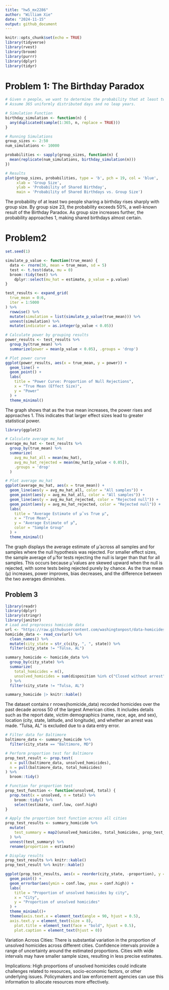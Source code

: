 ```yaml
---
title: "hw5_mx2286"
author: "William Xie"
date: "2024-11-15"
output: github_document
---
```


```r
knitr::opts_chunk$set(echo = TRUE)
library(tidyverse)
library(rvest)
library(broom)
library(purrr)
library(dplyr)
library(tidyr)
```

# Problem 1: The Birthday Paradox
```r
# Given n people, we want to determine the probability that at least two share a birthday. 
# Assume 365 uniformly distributed days and no leap years.

# Simulation Function
birthday_simulation <- function(n) {
  any(duplicated(sample(1:365, n, replace = TRUE)))
}

# Running Simulations
group_sizes <- 2:50
num_simulations <- 10000

probabilities <- sapply(group_sizes, function(n) {
  mean(replicate(num_simulations, birthday_simulation(n)))
})

# Results
plot(group_sizes, probabilities, type = 'b', pch = 19, col = 'blue',
     xlab = 'Group Size',
     ylab = 'Probability of Shared Birthday',
     main = 'Probability of Shared Birthdays vs. Group Size')

```
The probability of at least two people sharing a birthday rises sharply with group size. By group size 23, the probability exceeds 50%, a well-known result of the Birthday Paradox. As group size increases further, the probability approaches 1, making shared birthdays almost certain.


# Problem2
```r
set.seed(1)

simulate_p_value <- function(true_mean) {
  data <- rnorm(30, mean = true_mean, sd = 5)
  test <- t.test(data, mu = 0)
  broom::tidy(test) %>%
    dplyr::select(mu_hat = estimate, p_value = p.value)
}

test_results <- expand_grid(
  true_mean = 0:6,
  iter = 1:5000
) %>%
  rowwise() %>%
  mutate(simulation = list(simulate_p_value(true_mean))) %>%
  unnest(simulation) %>%
  mutate(indicator = as.integer(p_value < 0.05))
```

```r
# Calculate power by grouping results
power_results <- test_results %>%
  group_by(true_mean) %>%
  summarize(power = mean(p_value < 0.05), .groups = 'drop')

# Plot power curve
ggplot(power_results, aes(x = true_mean, y = power)) +
  geom_line() +
  geom_point() +
  labs(
    title = "Power Curve: Proportion of Null Rejections",
    x = "True Mean (Effect Size)",
    y = "Power"
  ) +
  theme_minimal()
```
The graph shows that as the true mean increases, the power rises and approaches 1. This indicates that larger effect sizes lead to greater statistical power.


```r
library(ggplot2)

# Calculate average mu_hat
average_mu_hat <- test_results %>%
  group_by(true_mean) %>%
  summarize(
    avg_mu_hat_all = mean(mu_hat),
    avg_mu_hat_rejected = mean(mu_hat[p_value < 0.05]),
    .groups = 'drop'
  )

# Plot average mu_hat
ggplot(average_mu_hat, aes(x = true_mean)) +
  geom_line(aes(y = avg_mu_hat_all, color = "All samples")) +
  geom_point(aes(y = avg_mu_hat_all, color = "All samples")) +
  geom_line(aes(y = avg_mu_hat_rejected, color = "Rejected null")) +
  geom_point(aes(y = avg_mu_hat_rejected, color = "Rejected null")) +
  labs(
    title = "Average Estimate of μ̂ vs True μ",
    x = "True Mean",
    y = "Average Estimate of μ̂",
    color = "Sample Group"
  ) +
  theme_minimal()

```
The graph displays the average estimate of μ̂ across all samples and for samples where the null hypothesis was rejected. For smaller effect sizes, the sample average of μ̂ for tests rejecting the null is larger than that for all samples. This occurs because μ̂ values are skewed upward when the null is rejected, with some tests being rejected purely by chance. As the true mean (μ) increases, power improves, bias decreases, and the difference between the two averages diminishes.

## Problem 3
```r
library(readr)
library(dplyr)
library(stringr)
library(janitor)
# Load and preprocess homicide data
url <- "https://raw.githubusercontent.com/washingtonpost/data-homicides/master/homicide-data.csv"
homicide_data <- read_csv(url) %>% 
  clean_names() %>% 
  mutate(city_state = str_c(city, ", ", state)) %>% 
  filter(city_state != "Tulsa, AL")

summary_homicide <- homicide_data %>% 
  group_by(city_state) %>% 
  summarize(
    total_homicides = n(),
    unsolved_homicides = sum(disposition %in% c("Closed without arrest", "Open/No arrest"), na.rm = TRUE)
  ) %>% 
  filter(city_state != "Tulsa, AL")

summary_homicide |> knitr::kable()
```
The dataset contains r nrows(homicide_data) recorded homicides over the past decade across 50 of the largest American cities. It includes details such as the report date, victim demographics (name, race, age, and sex), location (city, state, latitude, and longitude), and whether an arrest was made. "Tulsa, AL" is excluded due to a data entry error.

```r
# Filter data for Baltimore
baltimore_data <- summary_homicide %>%
  filter(city_state == "Baltimore, MD")

# Perform proportion test for Baltimore
prop_test_result <- prop.test(
  x = pull(baltimore_data, unsolved_homicides),
  n = pull(baltimore_data, total_homicides)
) %>%
  broom::tidy()

# Function for proportion test
prop_test_function <- function(unsolved, total) {
  prop.test(x = unsolved, n = total) %>%
    broom::tidy() %>%
    select(estimate, conf.low, conf.high)
}

# Apply the proportion test function across all cities
prop_test_results <- summary_homicide %>%
  mutate(
    test_summary = map2(unsolved_homicides, total_homicides, prop_test_function)
  ) %>%
  unnest(test_summary) %>%
  rename(proportion = estimate)

# Display results
prop_test_results %>% knitr::kable()
prop_test_result %>% knitr::kable()

```
```r
ggplot(prop_test_results, aes(x = reorder(city_state, -proportion), y = proportion)) +
  geom_point() +
  geom_errorbar(aes(ymin = conf.low, ymax = conf.high)) +
  labs(
    title = "Proportion of unsolved homicides by city",
    x = "City",
    y = "Proportion of unsolved homicides"
  ) +
  theme_minimal()+
  theme(axis.text.x = element_text(angle = 90, hjust = 0.5),
  axis.text.y = element_text(size = 8),
    plot.title = element_text(face = "bold", hjust = 0.5),
    plot.caption = element_text(hjust = 0))
```
Variation Across Cities: 
There is substantial variation in the proportion of unsolved homicides across different cities. 
Confidence intervals provide a range of uncertainty around the estimated proportions. 
Cities with wide intervals may have smaller sample sizes, resulting in less precise estimates.

Implications: 
High proportions of unsolved homicides could indicate challenges related to resources, 
socio-economic factors, or other underlying issues. Policymakers and law enforcement agencies can use this information to allocate resources more effectively.
